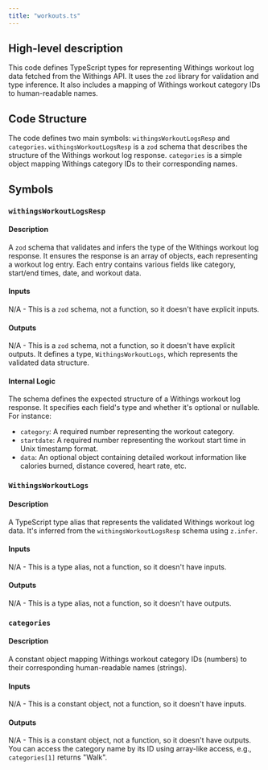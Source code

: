 ```yaml
---
title: "workouts.ts"
---
```


## High-level description
This code defines TypeScript types for representing Withings workout log data fetched from the Withings API. It uses the `zod` library for validation and type inference. It also includes a mapping of Withings workout category IDs to human-readable names.

## Code Structure
The code defines two main symbols: `withingsWorkoutLogsResp` and `categories`. `withingsWorkoutLogsResp` is a `zod` schema that describes the structure of the Withings workout log response. `categories` is a simple object mapping Withings category IDs to their corresponding names.

## Symbols
### `withingsWorkoutLogsResp`
#### Description
A `zod` schema that validates and infers the type of the Withings workout log response. It ensures the response is an array of objects, each representing a workout log entry. Each entry contains various fields like category, start/end times, date, and workout data.

#### Inputs
N/A - This is a `zod` schema, not a function, so it doesn't have explicit inputs.

#### Outputs
N/A - This is a `zod` schema, not a function, so it doesn't have explicit outputs. It defines a type, `WithingsWorkoutLogs`, which represents the validated data structure.

#### Internal Logic
The schema defines the expected structure of a Withings workout log response. It specifies each field's type and whether it's optional or nullable. For instance:
- `category`: A required number representing the workout category.
- `startdate`: A required number representing the workout start time in Unix timestamp format.
- `data`: An optional object containing detailed workout information like calories burned, distance covered, heart rate, etc.

### `WithingsWorkoutLogs`
#### Description
A TypeScript type alias that represents the validated Withings workout log data. It's inferred from the `withingsWorkoutLogsResp` schema using `z.infer`.

#### Inputs
N/A - This is a type alias, not a function, so it doesn't have inputs.

#### Outputs
N/A - This is a type alias, not a function, so it doesn't have outputs.

### `categories`
#### Description
A constant object mapping Withings workout category IDs (numbers) to their corresponding human-readable names (strings).

#### Inputs
N/A - This is a constant object, not a function, so it doesn't have inputs.

#### Outputs
N/A - This is a constant object, not a function, so it doesn't have outputs. You can access the category name by its ID using array-like access, e.g., `categories[1]` returns "Walk".
